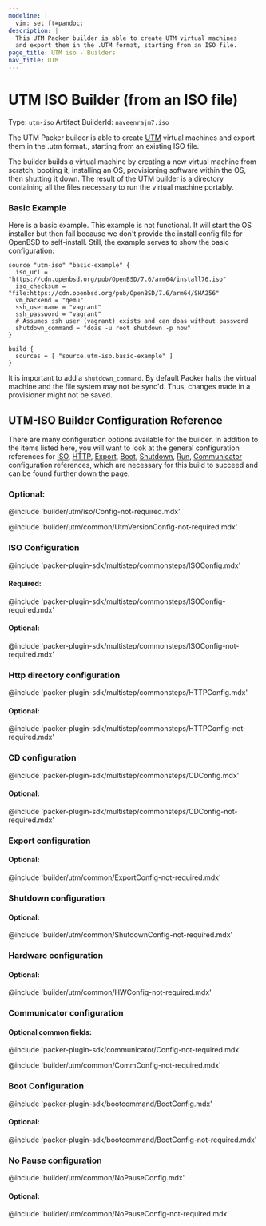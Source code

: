 ```yaml
---
modeline: |
  vim: set ft=pandoc:
description: |
  This UTM Packer builder is able to create UTM virtual machines
  and export them in the .UTM format, starting from an ISO file.
page_title: UTM iso - Builders
nav_title: UTM
---
```


# UTM ISO Builder (from an ISO file)

Type: `utm-iso`
Artifact BuilderId: `naveenrajm7.iso`

The UTM Packer builder is able to create
[UTM](https://mac.getutm.app/) virtual machines and export them in
the .utm format., starting from an existing ISO file.

The builder builds a virtual machine by creating 
a new virtual machine from scratch, booting it, installing an OS, 
provisioning software within the OS, then shutting it down. 
The result of the UTM builder is a directory containing 
all the files necessary to run the virtual machine portably.

<!--
  A basic example on the usage of the builder. Multiple examples
  can be provided to highlight various build configurations.
-->
### Basic Example

Here is a basic example. This example is not functional. 
It will start the OS installer but then fail because we don't provide the install config file for OpenBSD to self-install. 
Still, the example serves to show the basic configuration:

```hcl
source "utm-iso" "basic-example" {
  iso_url = "https://cdn.openbsd.org/pub/OpenBSD/7.6/arm64/install76.iso"
  iso_checksum = "file:https://cdn.openbsd.org/pub/OpenBSD/7.6/arm64/SHA256"
  vm_backend = "qemu"
  ssh_username = "vagrant"
  ssh_password = "vagrant"
  # Assumes ssh user (vagrant) exists and can doas without password
  shutdown_command = "doas -u root shutdown -p now"
}

build {
  sources = [ "source.utm-iso.basic-example" ]
}
```

It is important to add a `shutdown_command`. By default Packer halts the virtual
machine and the file system may not be sync'd. Thus, changes made in a
provisioner might not be saved.

<!-- Builder Configuration Fields -->
## UTM-ISO Builder Configuration Reference

There are many configuration options available for the builder. In addition to
the items listed here, you will want to look at the general configuration
references for [ISO](#iso-configuration),
[HTTP](#http-directory-configuration),
[Export](#export-configuration),
[Boot](#boot-configuration),
[Shutdown](#shutdown-configuration),
[Run](#run-configuration),
[Communicator](#communicator-configuration)
configuration references, which are
necessary for this build to succeed and can be found further down the page.


### Optional:

@include 'builder/utm/iso/Config-not-required.mdx'

@include 'builder/utm/common/UtmVersionConfig-not-required.mdx'




### ISO Configuration

@include 'packer-plugin-sdk/multistep/commonsteps/ISOConfig.mdx'

#### Required:

@include 'packer-plugin-sdk/multistep/commonsteps/ISOConfig-required.mdx'

#### Optional:

@include 'packer-plugin-sdk/multistep/commonsteps/ISOConfig-not-required.mdx'


### Http directory configuration

@include 'packer-plugin-sdk/multistep/commonsteps/HTTPConfig.mdx'

#### Optional:

@include 'packer-plugin-sdk/multistep/commonsteps/HTTPConfig-not-required.mdx'

### CD configuration

@include 'packer-plugin-sdk/multistep/commonsteps/CDConfig.mdx'

#### Optional:

@include 'packer-plugin-sdk/multistep/commonsteps/CDConfig-not-required.mdx'

### Export configuration

#### Optional:

@include 'builder/utm/common/ExportConfig-not-required.mdx'



### Shutdown configuration

#### Optional:

@include 'builder/utm/common/ShutdownConfig-not-required.mdx'

### Hardware configuration

#### Optional:

@include 'builder/utm/common/HWConfig-not-required.mdx'

### Communicator configuration

#### Optional common fields:

@include 'packer-plugin-sdk/communicator/Config-not-required.mdx'

@include 'builder/utm/common/CommConfig-not-required.mdx'



### Boot Configuration

@include 'packer-plugin-sdk/bootcommand/BootConfig.mdx'

#### Optional:

@include 'packer-plugin-sdk/bootcommand/BootConfig-not-required.mdx'


### No Pause configuration

@include 'builder/utm/common/NoPauseConfig.mdx'

#### Optional:

@include 'builder/utm/common/NoPauseConfig-not-required.mdx'
